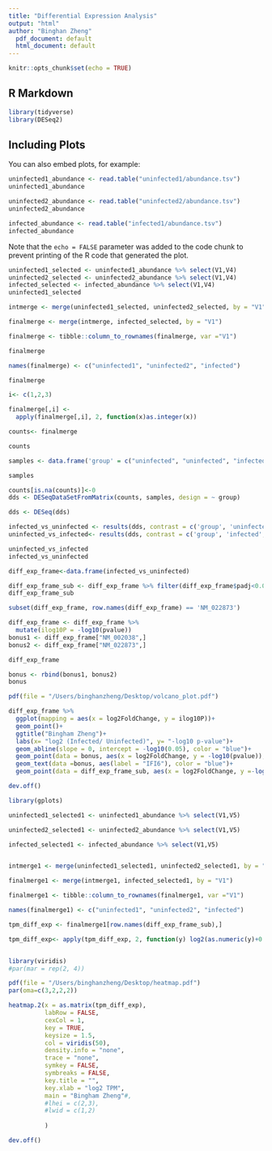 ```yaml
---
title: "Differential Expression Analysis"
output: "html"
author: "Binghan Zheng"
  pdf_document: default
  html_document: default
---
```


```r
knitr::opts_chunk$set(echo = TRUE)
```

## R Markdown


```r
library(tidyverse)
library(DESeq2)
```

## Including Plots

You can also embed plots, for example:

```r
uninfected1_abundance <- read.table("uninfected1/abundance.tsv")
uninfected1_abundance

uninfected2_abundance <- read.table("uninfected2/abundance.tsv")
uninfected2_abundance

infected_abundance <- read.table("infected1/abundance.tsv")
infected_abundance
```

Note that the `echo = FALSE` parameter was added to the code chunk to prevent printing of the R code that generated the plot.

```r
uninfected1_selected <- uninfected1_abundance %>% select(V1,V4)
uninfected2_selected <- uninfected2_abundance %>% select(V1,V4)
infected_selected <- infected_abundance %>% select(V1,V4)
uninfected1_selected
```

```r
intmerge <- merge(uninfected1_selected, uninfected2_selected, by = "V1")

finalmerge <- merge(intmerge, infected_selected, by = "V1")

finalmerge <- tibble::column_to_rownames(finalmerge, var ="V1")

finalmerge
```
```r


names(finalmerge) <- c("uninfected1", "uninfected2", "infected")

finalmerge


```

```r

i<- c(1,2,3)

finalmerge[,i] <-
  apply(finalmerge[,i], 2, function(x)as.integer(x))

counts<- finalmerge

counts

```

```r

samples <- data.frame('group' = c("uninfected", "uninfected", "infected"), row.names = c("uninfected1", "uninfected2", "infected"))

samples

```

```r
counts[is.na(counts)]<-0
dds <- DESeqDataSetFromMatrix(counts, samples, design = ~ group)

dds <- DESeq(dds)

```

```r

infected_vs_uninfected <- results(dds, contrast = c('group', 'uninfected', 'infected'))
uninfected_vs_infected<- results(dds, contrast = c('group', 'infected', 'uninfected'))
```

```r
uninfected_vs_infected
infected_vs_uninfected
```

```r
diff_exp_frame<-data.frame(infected_vs_uninfected)

```


```r
diff_exp_frame_sub <- diff_exp_frame %>% filter(diff_exp_frame$padj<0.05)
diff_exp_frame_sub
```

```r
subset(diff_exp_frame, row.names(diff_exp_frame) == 'NM_022873')

```


```r
diff_exp_frame <- diff_exp_frame %>% 
  mutate(ilog10P = -log10(pvalue))
bonus1 <- diff_exp_frame["NM_002038",]
bonus2 <- diff_exp_frame["NM_022873",]

diff_exp_frame

bonus <- rbind(bonus1, bonus2)
bonus

pdf(file = "/Users/binghanzheng/Desktop/volcano_plot.pdf")

diff_exp_frame %>% 
  ggplot(mapping = aes(x = log2FoldChange, y = ilog10P))+
  geom_point()+
  ggtitle("Bingham Zheng")+
  labs(x= "log2 (Infected/ Uninfected)", y= "-log10 p-value")+
  geom_abline(slope = 0, intercept = -log10(0.05), color = "blue")+
  geom_point(data = bonus, aes(x = log2FoldChange, y = -log10(pvalue)),color = "orange")+
  geom_text(data =bonus, aes(label = "IFI6"), color = "blue")+
  geom_point(data = diff_exp_frame_sub, aes(x = log2FoldChange, y =-log10(pvalue), color = "red" ))

dev.off()

```

```r
library(gplots)
```

```r

uninfected1_selected1 <- uninfected1_abundance %>% select(V1,V5)

uninfected2_selected1 <- uninfected2_abundance %>% select(V1,V5)

infected_selected1 <- infected_abundance %>% select(V1,V5)


intmerge1 <- merge(uninfected1_selected1, uninfected2_selected1, by = "V1")

finalmerge1 <- merge(intmerge1, infected_selected1, by = "V1")

finalmerge1 <- tibble::column_to_rownames(finalmerge1, var ="V1")

names(finalmerge1) <- c("uninfected1", "uninfected2", "infected")

tpm_diff_exp <- finalmerge1[row.names(diff_exp_frame_sub),]

tpm_diff_exp<- apply(tpm_diff_exp, 2, function(y) log2(as.numeric(y)+0.5))



```

```r
library(viridis)
#par(mar = rep(2, 4))

pdf(file = "/Users/binghanzheng/Desktop/heatmap.pdf")
par(oma=c(3,2,2,2))

heatmap.2(x = as.matrix(tpm_diff_exp),
          labRow = FALSE,
          cexCol = 1,
          key = TRUE,
          keysize = 1.5,
          col = viridis(50),
          density.info = "none",
          trace = "none",
          symkey = FALSE,
          symbreaks = FALSE,
          key.title = "",
          key.xlab = "log2 TPM",
          main = "Bingham Zheng"#,
          #lhei = c(2,3),
          #lwid = c(1,2)
          
          )

dev.off()

```
